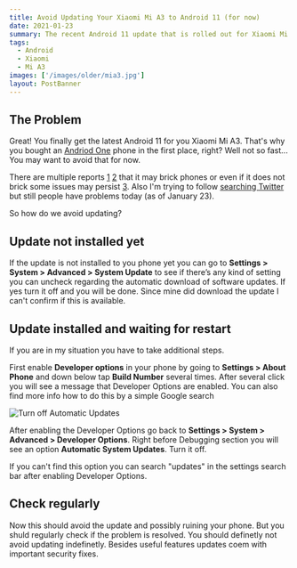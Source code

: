 ```yaml
---
title: Avoid Updating Your Xiaomi Mi A3 to Android 11 (for now)
date: 2021-01-23
summary: The recent Android 11 update that is rolled out for Xiaomi Mi A3 seems to brick phones. Here's how to avoid updating.
tags:
  - Android
  - Xiaomi
  - Mi A3
images: ['/images/older/mia3.jpg']
layout: PostBanner
---
```


## The Problem

Great! You finally get the latest Android 11 for you Xiaomi Mi A3. That's why you bought an [Andriod One](https://en.wikipedia.org/wiki/Android_One) phone in the first place, right? Well not so fast... You may want to avoid that for now.

There are multiple reports [1](https://piunikaweb.com/2021/01/08/xiaomi-mi-a3-android-11-update-bugs-issues/) [2](https://www.xda-developers.com/xiaomi-mi-a3-receives-official-android-11-update/) that it may brick phones or even if it does not brick some issues may persist [3](https://www.androidpolice.com/2021/01/06/the-android-11-update-is-bricking-xiaomi-mi-a3-phones-rollout-halted/). Also I'm trying to follow [searching Twitter](https://twitter.com/search?q=mi%20a3%20update&src=typed_query&f=live) but still people have problems today (as of January 23).

So how do we avoid updating?

## Update not installed yet

If the update is not installed to you phone yet you can go to **Settings > System > Advanced > System Update** to see if there’s any kind of setting you can uncheck regarding the automatic download of software updates. If yes turn it off and you will be done. Since mine did download the update I can't confirm if this is available.

## Update installed and waiting for restart

If you are in my situation you have to take additional steps.

First enable **Developer options** in your phone by going to **Settings > About Phone** and down below tap **Build Number** several times. After several click you will see a message that Developer Options are enabled. You can also find more info how to do this by a simple Google search

![Turn off Automatic Updates](/images/older/update.png)

After enabling the Developer Options go back to **Settings > System > Advanced > Developer Options**. Right before Debugging section you will see an option **Automatic System Updates**. Turn it off.

If you can't find this option you can search "updates" in the settings search bar after enabling Developer Options.

## Check regularly

Now this should avoid the update and possibly ruining your phone. But you shuld regularly check if the problem is resolved. You should definetly not avoid updating indefinetly. Besides useful features updates coem with important security fixes.

